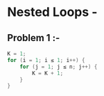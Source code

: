 # Nested Loops -

## Problem 1 :-
```c
K = 1;
for (i = 1; i ≤ 1; i++) {
    for (j = 1; j ≤ n; j++) {
        K = K + 1;
    }
}
```

